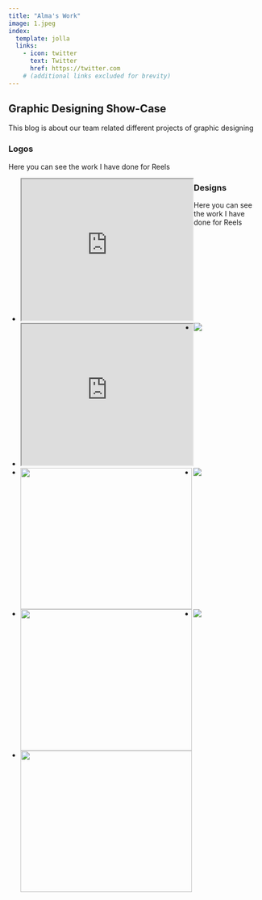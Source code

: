 ```yaml
---
title: "Alma's Work"
image: 1.jpeg
index:
  template: jolla
  links:
    - icon: twitter
      text: Twitter
      href: https://twitter.com
    # (additional links excluded for brevity)
---
```


## Graphic Designing Show-Case

This blog is about our team related different projects of graphic designing

### Logos

<p>Here you can see the work I have done for Reels</p>

<ul>
  <li style="float:left;"><iframe src="https://drive.google.com/file/d/1JdQ6FKd8xodDJ6Y_v9sUJDR2o34RVcjK/preview" width="340" height="280" allow="autoplay"></iframe>  
  </li>

  <li style="float:left;"><iframe src="https://drive.google.com/file/d/1icWcHV4ywm7j3zx5hJzdbibqlBLij9Sw/preview" width="340" height="280" allow="autoplay"></iframe>  
  </li>

</ul>



### Designs

<p>Here you can see the work I have done for Reels</p>

<ul>
  <li style="float:left;"><img align="left" src="designs/1.jpeg"/>  
  </li>

  <li style="float:left;"><img align="left" src="designs/2.jpeg" width="340" height="280" allow="autoplay"></iframe>  
  </li>

   <li style="float:left;"><img align="left" src="designs/3.jpeg"/>  
  </li>

  <li style="float:left;"><img align="left" src="designs/4.jpeg" width="340" height="280" allow="autoplay"></iframe>  
  </li>

  <li style="float:left;"><img align="left" src="designs/5.jpeg"/>  
  </li>

  <li style="float:left;"><img align="left" src="designs/6.jpeg" width="340" height="280" allow="autoplay"></iframe>  
  </li>

</ul>